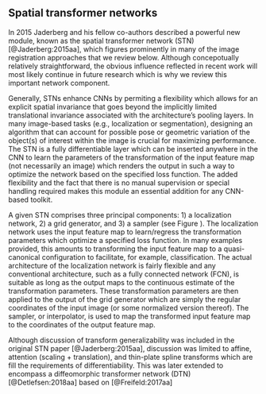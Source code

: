 
## Spatial transformer networks

In 2015 Jaderberg and his fellow co-authors described a powerful new module, known
as the spatial transformer network (STN) [@Jaderberg:2015aa], which figures prominently
in many of the image registration approaches that we review below.  Although
concepotually relatively straightforward, the obvious influence reflected in
recent work will most likely continue in future research which is why we review
this important network component.

Generally, STNs enhance CNNs by permiting a flexibility which allows for an explicit spatial
invariance that goes beyond the implicitly limited translational invariance associated
with the architecture's pooling layers.  In many image-based tasks
(e.g., localization or segmentation), designing an
algorithm that can account for possible pose or geometric variation of the
object(s) of interest within the image is crucial for maximizing performance.
The STN is a fully differentiable layer which can be inserted anywhere in the
CNN to learn the parameters of the transformation of the input feature map (not
necessarily an image) which renders the output in such a way to optimize the
network based on the specified loss function.  The added flexibility and the
fact that there is no manual supervision or special handling required makes
this module an essential addition for any CNN-based toolkit.

A given STN comprises three principal components:  1) a localization network,
2) a grid generator, and 3) a sampler (see Figure \ref{fig:stn}).  The localization
network uses the input feature map to learn/regress the transformation parameters
which optimize a specified loss function.  In many examples provided, this amounts
to transforming the input feature map to a quasi-canonical configuration to facilitate,
for example, classification.  The actual architecture of the localization network is
fairly flexible and any conventional architecture, such as a fully connected network
(FCN), is suitable as long as the output maps to the continuous estimate of the
transformation parameters.  These transformation parameters are then applied to
the output of the grid generator which are simply the regular coordinates of the input
image (or some normalized version thereof).  The sampler, or interpolator, is used
to map the transformed input feature map to the coordinates of the output feature map.

Although discussion of transform generalizability was included in the original STN paper
[@Jaderberg:2015aa], discussion was limited to
affine, attention (scaling + translation), and thin-plate spline transforms which are
fill the requirements of differentiability.  This
was later extended to encompass a diffeomorphic transformer network (DTN) [@Detlefsen:2018aa]
based on [@Freifeld:2017aa]


